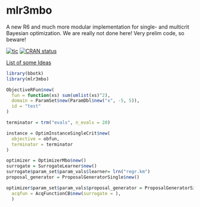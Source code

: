 # mlr3mbo

A new R6 and much more modular implementation for single- and multicrit Bayesian optimization.
We are really not done here! Very prelim code, so beware!

<!-- badges: start -->
[![tic](https://github.com/mlr-org/mlr3mbo/workflows/tic/badge.svg?branch=master)](https://github.com/mlr-org/mlr3mbo/actions)
[![CRAN status](https://www.r-pkg.org/badges/version/mlr3mbo)](https://cran.r-project.org/package=mlr3mbo)
<!-- badges: end -->

[List of some Ideas](https://github.com/mb706/okmbo/tree/master/todo-files)

```r
library(bbotk)
library(mlr3mbo)

ObjectiveRFun$new(
  fun = function(xs) sum(umlist(xs)^2),
  domain = ParamSet$new(ParamDbl$new("x", -5, 5)),
  id = "test"
)

terminator = trm("evals", n_evals = 20)

instance = OptimInstanceSingleCrit$new(
  objective = obfun, 
  terminator = terminator
)

optimizer = OptimizerMbo$new()
surrogate = SurrogateLearner$new()
surrogate$param_set$param_vals$learner= lrn("regr.km")
proposal_generator = ProposalGeneratorSingle$new()

optimizer$param_set$param_vals$proposal_generator = ProposalGeneratorSingle$new(
  acqfun = AcqFunctionCB$new(surrogate = ),
  )


```